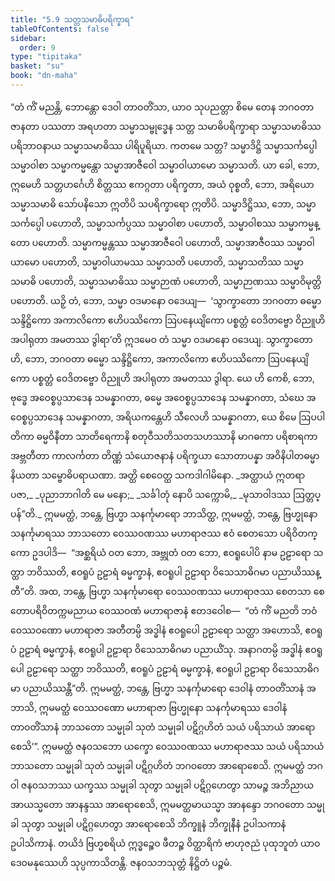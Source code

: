 ```yaml
---
title: "5.9 သတ္တသမာဓိပရိက္ခာရ"
tableOfContents: false
sidebar:
  order: 9
type: "tipitaka"
basket: "su"
book: "dn-maha"
---
```



<DynamicBreadcrumb />

<Division number="290" book="dn-maha">

<Paragraph number="637" book="dn-maha">
“တံ ကိံ မညန္တိ, ဘောန္တော ဒေဝါ တာဝတိံသာ, ယာဝ သုပညတ္တာ စိမေ တေန ဘဂဝတာ ဇာနတာ ပဿတာ အရဟတာ သမ္မာသမ္ဗုဒ္ဓေန သတ္တ သမာဓိပရိက္ခာရာ သမ္မာသမာဓိဿ ပရိဘာဝနာယ သမ္မာသမာဓိဿ ပါရိပူရိယာ. ကတမေ သတ္တ? သမ္မာဒိဋ္ဌိ သမ္မာသင်္ကပ္ပေါ သမ္မာဝါစာ သမ္မာကမ္မန္တော သမ္မာအာဇီဝေါ သမ္မာဝါယာမော သမ္မာသတိ. ယာ ခေါ, ဘော, ဣမေဟိ သတ္တဟင်္ဂေဟိ စိတ္တဿ ဧကဂ္ဂတာ ပရိက္ခတာ, အယံ ဝုစ္စတိ, ဘော, အရိယော သမ္မာသမာဓိ သော်ပနိသော ဣတိပိ သပရိက္ခာရော ဣတိပိ. သမ္မာဒိဋ္ဌိဿ, ဘော, သမ္မာသင်္ကပ္ပေါ ပဟောတိ, သမ္မာသင်္ကပ္ပဿ သမ္မာဝါစာ ပဟောတိ, သမ္မာဝါစဿ သမ္မာကမ္မန္တော ပဟောတိ. သမ္မာကမ္မန္တဿ သမ္မာအာဇီဝေါ ပဟောတိ, သမ္မာအာဇီဝဿ သမ္မာဝါယာမော ပဟောတိ, သမ္မာဝါယာမဿ သမ္မာသတိ ပဟောတိ, သမ္မာသတိဿ သမ္မာသမာဓိ ပဟောတိ, သမ္မာသမာဓိဿ သမ္မာဉာဏံ ပဟောတိ, သမ္မာဉာဏဿ သမ္မာဝိမုတ္တိ ပဟောတိ. ယဉှိ တံ, ဘော, သမ္မာ ဝဒမာနော ဝဒေယျ—  ‘သွာက္ခာတော ဘဂဝတာ ဓမ္မော သန္ဒိဋ္ဌိကော အကာလိကော ဧဟိပဿိကော ဩပနေယျိကော ပစ္စတ္တံ ဝေဒိတဗ္ဗော ဝိညူဟိ အပါရုတာ အမတဿ ဒွါရာ’တိ ဣဒမေဝ တံ သမ္မာ ဝဒမာနော ဝဒေယျ. သွာက္ခာတော ဟိ, ဘော, ဘဂဝတာ ဓမ္မော သန္ဒိဋ္ဌိကော, အကာလိကော ဧဟိပဿိကော ဩပနေယျိကော ပစ္စတ္တံ ဝေဒိတဗ္ဗော ဝိညူဟိ အပါရုတာ အမတဿ ဒွါရာ.
</Paragraph>

<Paragraph number="638" book="dn-maha">
ယေ ဟိ ကေစိ, ဘော, ဗုဒ္ဓေ အဝေစ္စပ္ပသာဒေန သမန္နာဂတာ, ဓမ္မေ အဝေစ္စပ္ပသာဒေန သမန္နာဂတာ, သံဃေ အဝေစ္စပ္ပသာဒေန သမန္နာဂတာ, အရိယကန္တေဟိ သီလေဟိ သမန္နာဂတာ, ယေ စိမေ ဩပပါတိကာ ဓမ္မဝိနီတာ သာတိရေကာနိ စတုဝီသတိသတသဟဿာနိ မာဂဓကာ ပရိစာရကာ အဗ္ဘတီတာ ကာလင်္ကတာ တိဏ္ဏံ သံယောဇနာနံ ပရိက္ခယာ သောတာပန္နာ အဝိနိပါတဓမ္မာ နိယတာ သမ္ဗောဓိပရာယဏာ. အတ္ထိ စေဝေတ္ထ သကဒါဂါမိနော.
</Paragraph>

<Paragraph number="639" type="verses" book="dn-maha">
_အတ္ထာယံ ဣတရာ ပဇာ,_  
_ပုညာဘာဂါတိ မေ မနော;_  
_သင်္ခါတုံ နောပိ သက္ကောမိ,_  
_မုသာဝါဒဿ ဩတ္တပ္ပန်”တိ._  

</Paragraph>

</Division>
<Division number="291" book="dn-maha">

<Paragraph number="640" book="dn-maha">
ဣမမတ္ထံ, ဘန္တေ, ဗြဟ္မာ သနင်္ကုမာရော ဘာသိတ္ထ, ဣမမတ္ထံ, ဘန္တေ, ဗြဟ္မုနော သနင်္ကုမာရဿ ဘာသတော ဝေဿဝဏဿ မဟာရာဇဿ ဧဝံ စေတသော ပရိဝိတက္ကော ဥဒပါဒိ—  “အစ္ဆရိယံ ဝတ ဘော, အဗ္ဘုတံ ဝတ ဘော, ဧဝရူပေါပိ နာမ ဥဠာရော သတ္ထာ ဘဝိဿတိ, ဧဝရူပံ ဥဠာရံ ဓမ္မက္ခာနံ, ဧဝရူပါ ဥဠာရာ ဝိသေသာဓိဂမာ ပညာယိဿန္တီ”တိ. အထ, ဘန္တေ, ဗြဟ္မာ သနင်္ကုမာရော ဝေဿဝဏဿ မဟာရာဇဿ စေတသာ စေတောပရိဝိတက္ကမညာယ ဝေဿဝဏံ မဟာရာဇာနံ ဧတဒဝေါစ—  “တံ ကိံ မညတိ ဘဝံ ဝေဿဝဏော မဟာရာဇာ အတီတမ္ပိ အဒ္ဓါနံ ဧဝရူပေါ ဥဠာရော သတ္ထာ အဟောသိ, ဧဝရူပံ ဥဠာရံ ဓမ္မက္ခာနံ, ဧဝရူပါ ဥဠာရာ ဝိသေသာဓိဂမာ ပညာယိံသု. အနာဂတမ္ပိ အဒ္ဓါနံ ဧဝရူပေါ ဥဠာရော သတ္ထာ ဘဝိဿတိ, ဧဝရူပံ ဥဠာရံ ဓမ္မက္ခာနံ, ဧဝရူပါ ဥဠာရာ ဝိသေသာဓိဂမာ ပညာယိဿန္တီ”တိ.
</Paragraph>

</Division>
<Division number="292" book="dn-maha">

<Paragraph number="641" book="dn-maha">
ဣမမတ္ထံ, ဘန္တေ, ဗြဟ္မာ သနင်္ကုမာရော ဒေဝါနံ တာဝတိံသာနံ အဘာသိ, ဣမမတ္ထံ ဝေဿဝဏော မဟာရာဇာ ဗြဟ္မုနော သနင်္ကုမာရဿ ဒေဝါနံ တာဝတိံသာနံ ဘာသတော သမ္မုခါ သုတံ သမ္မုခါ ပဋိဂ္ဂဟိတံ သယံ ပရိသာယံ အာရောစေသိ’”.
</Paragraph>

<Paragraph number="642" book="dn-maha">
ဣမမတ္ထံ ဇနဝသဘော ယက္ခော ဝေဿဝဏဿ မဟာရာဇဿ သယံ ပရိသာယံ ဘာသတော သမ္မုခါ သုတံ သမ္မုခါ ပဋိဂ္ဂဟိတံ ဘဂဝတော အာရောစေသိ. ဣမမတ္ထံ ဘဂဝါ ဇနဝသဘဿ ယက္ခဿ သမ္မုခါ သုတွာ သမ္မုခါ ပဋိဂ္ဂဟေတွာ သာမဉ္စ အဘိညာယ အာယသ္မတော အာနန္ဒဿ အာရောစေသိ, ဣမမတ္ထမာယသ္မာ အာနန္ဒော ဘဂဝတော သမ္မုခါ သုတွာ သမ္မုခါ ပဋိဂ္ဂဟေတွာ အာရောစေသိ ဘိက္ခူနံ ဘိက္ခုနီနံ ဥပါသကာနံ ဥပါသိကာနံ. တယိဒံ ဗြဟ္မစရိယံ ဣဒ္ဓဉ္စေဝ ဖီတဉ္စ ဝိတ္ထာရိကံ ဗာဟုဇညံ ပုထုဘူတံ ယာဝ ဒေဝမနုဿေဟိ သုပ္ပကာသိတန္တိ.

</Paragraph>
</Division>

<Paragraph number="643" type="center" book="dn-maha">
ဇနဝသဘသုတ္တံ နိဋ္ဌိတံ ပဉ္စမံ.
</Paragraph>